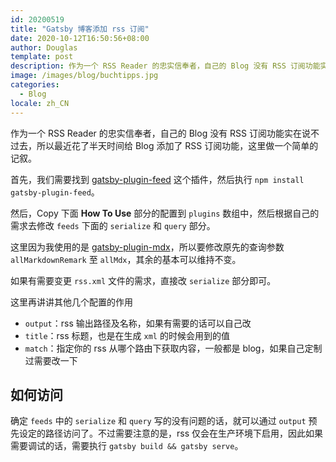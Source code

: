 ```yaml
---
id: 20200519
title: "Gatsby 博客添加 rss 订阅"
date: 2020-10-12T16:50:56+08:00
author: Douglas
template: post
description: 作为一个 RSS Reader 的忠实信奉者，自己的 Blog 没有 RSS 订阅功能实在说不过去，所以最近花了半天时间给 Blog 添加了 RSS 订阅功能，这里做一个简单的记叙。
image: /images/blog/buchtipps.jpg
categories:
  - Blog
locale: zh_CN
---
```


作为一个 RSS Reader 的忠实信奉者，自己的 Blog 没有 RSS 订阅功能实在说不过去，所以最近花了半天时间给 Blog 添加了 RSS 订阅功能，这里做一个简单的记叙。

首先，我们需要找到 [gatsby-plugin-feed](https://github.com/gatsbyjs/gatsby/tree/master/packages/gatsby-plugin-feed) 这个插件，然后执行 `npm install gatsby-plugin-feed`。

然后，Copy 下面 **How To Use** 部分的配置到 `plugins` 数组中，然后根据自己的需求去修改 `feeds` 下面的 `serialize` 和 `query` 部分。

这里因为我使用的是 [gatsby-plugin-mdx](https://github.com/gatsbyjs/gatsby/tree/master/packages/gatsby-plugin-mdx)，所以要修改原先的查询参数 `allMarkdownRemark` 至 `allMdx`，其余的基本可以维持不变。

如果有需要变更 `rss.xml` 文件的需求，直接改 `serialize` 部分即可。

这里再讲讲其他几个配置的作用

* `output`：rss 输出路径及名称，如果有需要的话可以自己改
* `title`：rss 标题，也是在生成 `xml` 的时候会用到的值
* `match`：指定你的 rss 从哪个路由下获取内容，一般都是 blog，如果自己定制过需要改一下

## 如何访问

确定 `feeds` 中的 `serialize` 和 `query` 写的没有问题的话，就可以通过 `output` 预先设定的路径访问了。不过需要注意的是，rss 仅会在生产环境下启用，因此如果需要调试的话，需要执行 `gatsby build && gatsby serve`。
